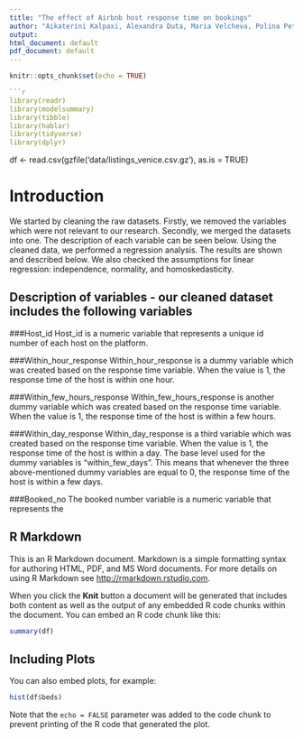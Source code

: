 ```yaml
---
title: "The effect of Airbnb host response time on bookings"
author: "Aikaterini Kalpaxi, Alexandra Duta, Maria Velcheva, Polina Petkova, and Renos Chatzistavrou,"
output:
html_document: default
pdf_document: default
---
```


```r
knitr::opts_chunk$set(echo = TRUE)

```r
library(readr)
library(modelsummary)
library(tibble)
library(hablar)
library(tidyverse)
library(dplyr)
```

df <- read.csv(gzfile('data/listings_venice.csv.gz'), as.is = TRUE)


# Introduction
We started by cleaning the raw datasets. Firstly, we removed the variables which were not relevant to our research. Secondly, we merged the datasets into one. The description of each variable can be seen below. Using the cleaned data, we performed a regression analysis. The results are shown and described below. We also checked the assumptions for linear regression: independence, normality, and homoskedasticity.

## Description of variables - our cleaned dataset includes the following variables

###Host_id
Host_id is a numeric variable that represents a unique id number of each host on the platform. 

###Within_hour_response
Within_hour_response is a dummy variable which was created based on the response time variable. When the value is 1, the response time of the host is within one hour. 

###Within_few_hours_response
Within_few_hours_response is another dummy variable which was created based on the response time variable. When the value is 1, the response time of the host is within a few hours.

###Within_day_response
Within_day_response is a third variable which was created based on the response time variable. When the value is 1, the response time of the host is within a day. 
The base level used for the dummy variables is "within_few_days". This means that whenever the three above-mentioned dummy variables are equal to 0, the response time of the host is within a few days. 

###Booked_no
The booked number variable is a numeric variable that represents the 

## R Markdown

This is an R Markdown document. Markdown is a simple formatting syntax for authoring HTML, PDF, and MS Word documents. For more details on using R Markdown see <http://rmarkdown.rstudio.com>.

When you click the **Knit** button a document will be generated that includes both content as well as the output of any embedded R code chunks within the document. You can embed an R code chunk like this:

```r
summary(df)
```

## Including Plots

You can also embed plots, for example:

```r
hist(df$beds)
```

Note that the `echo = FALSE` parameter was added to the code chunk to prevent printing of the R code that generated the plot.
